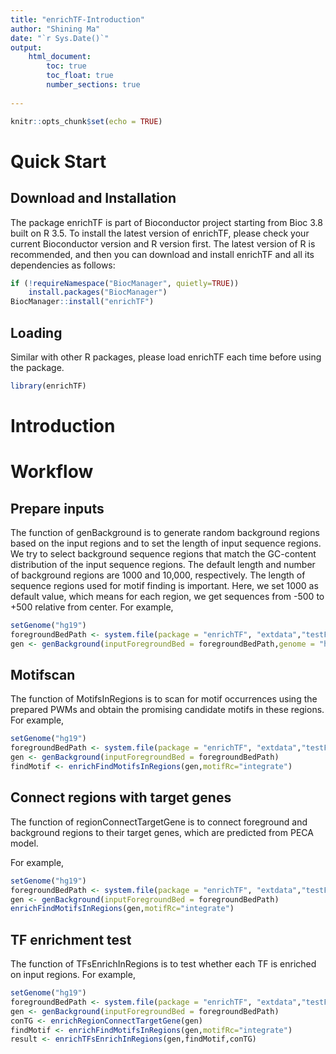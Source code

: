 ```yaml
---
title: "enrichTF-Introduction"
author: "Shining Ma"
date: "`r Sys.Date()`"
output: 
    html_document:
        toc: true
        toc_float: true
        number_sections: true
  
---
```


```r
knitr::opts_chunk$set(echo = TRUE)
```

# Quick Start


## Download and Installation


The package enrichTF is part of Bioconductor project starting from Bioc 3.8 built on R 3.5. To install the latest version of enrichTF, please check your current Bioconductor version and R version first. The latest version of R is recommended, and then you can download and install enrichTF and all its dependencies as follows:

```r
if (!requireNamespace("BiocManager", quietly=TRUE))
    install.packages("BiocManager")
BiocManager::install("enrichTF")
```

## Loading
Similar with other R packages, please load enrichTF each time before using the package.

```r
library(enrichTF)
```
# Introduction

# Workflow

## Prepare inputs
The function of genBackground is to generate random background regions based on the input regions and to set the length of input sequence regions. We try to select background sequence regions that match the GC-content distribution of the input sequence regions. The default length and number of background regions are 1000 and 10,000, respectively. The length of sequence regions used for motif finding is important. Here, we set 1000 as default value, which means for each region, we get sequences from -500 to +500 relative from center.
For example,
```r
setGenome("hg19")
foregroundBedPath <- system.file(package = "enrichTF", "extdata","testForeGround.bed")
gen <- genBackground(inputForegroundBed = foregroundBedPath,genome = "hg19")
```
## Motifscan
The function of MotifsInRegions is to scan for motif occurrences using the prepared PWMs and obtain the promising candidate motifs in these regions.
For example,
```r
setGenome("hg19")
foregroundBedPath <- system.file(package = "enrichTF", "extdata","testForeGround.bed")
gen <- genBackground(inputForegroundBed = foregroundBedPath)
findMotif <- enrichFindMotifsInRegions(gen,motifRc="integrate")
```
## Connect regions with target genes

The function of regionConnectTargetGene is to connect foreground and background regions to their target genes, which are predicted from PECA model.

For example,
```r
setGenome("hg19")
foregroundBedPath <- system.file(package = "enrichTF", "extdata","testForeGround.bed")
gen <- genBackground(inputForegroundBed = foregroundBedPath)
enrichFindMotifsInRegions(gen,motifRc="integrate")
```
## TF enrichment test
The function of TFsEnrichInRegions is to test whether each TF is enriched on input regions.
For example,
```r
setGenome("hg19")
foregroundBedPath <- system.file(package = "enrichTF", "extdata","testForeGround.bed")
gen <- genBackground(inputForegroundBed = foregroundBedPath)
conTG <- enrichRegionConnectTargetGene(gen)
findMotif <- enrichFindMotifsInRegions(gen,motifRc="integrate")
result <- enrichTFsEnrichInRegions(gen,findMotif,conTG)
```

